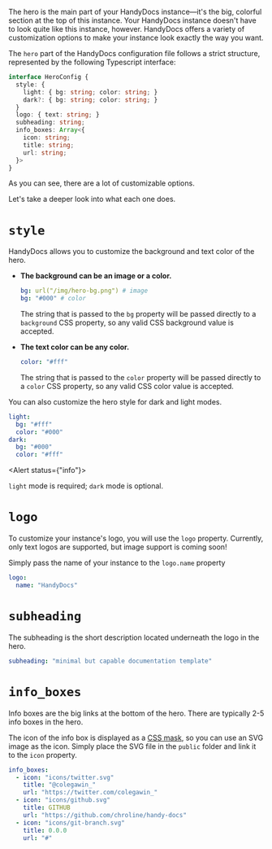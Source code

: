 
The hero is the main part of your HandyDocs instance—it's the big, colorful section at the top of this instance. Your
HandyDocs instance doesn't have to look quite like this instance, however. HandyDocs offers a variety of customization
options to make your instance look exactly the way you want.

The `hero` part of the HandyDocs configuration file follows a strict structure, represented by the following Typescript
interface:

```typescript
interface HeroConfig {
  style: {
    light: { bg: string; color: string; }
    dark?: { bg: string; color: string; }
  }
  logo: { text: string; }
  subheading: string;
  info_boxes: Array<{
    icon: string;
    title: string;
    url: string;
  }>
}
```

As you can see, there are a lot of customizable options.

Let's take a deeper look into what each one does.

# `style`

HandyDocs allows you to customize the background and text color of the hero.

- **The background can be an image or a color.**

    ```yaml
    bg: url("/img/hero-bg.png") # image
    bg: "#000" # color
    ```

    The string that is passed to the `bg` property will be passed directly to a `background` CSS property, so any valid
    CSS background value is accepted.
- **The text color can be any color.**

    ```yaml
    color: "#fff"
    ```

    The string that is passed to the `color` property will be passed directly to a `color` CSS property, so any valid
    CSS color value is accepted.

You can also customize the hero style for dark and light modes.

```yaml
light:
  bg: "#fff"
  color: "#000"
dark:
  bg: "#000"
  color: "#fff"
```

<Alert status={"info"}>

<AlertIcon/>

`light` mode is required; `dark` mode is optional.

</Alert>

# `logo`

To customize your instance's logo, you will use the `logo` property. Currently, only text logos are supported, but image
support is coming soon!

Simply pass the name of your instance to the `logo.name` property

```yaml
logo:
  name: "HandyDocs"
```

# `subheading`

The subheading is the short description located underneath the logo in the hero.

```yaml
subheading: "minimal but capable documentation template"
```

# `info_boxes`

Info boxes are the big links at the bottom of the hero. There are typically 2-5 info boxes in the hero.

The icon of the info box is displayed as a [CSS mask](https://developer.mozilla.org/en-US/docs/Web/CSS/mask), so you can use
an SVG image as the icon. Simply place the SVG file in the `public` folder and link it to the `icon` property.

```yaml
info_boxes:
  - icon: "icons/twitter.svg"
    title: "@colegawin_"
    url: "https://twitter.com/colegawin_"
  - icon: "icons/github.svg"
    title: GITHUB
    url: "https://github.com/chroline/handy-docs"
  - icon: "icons/git-branch.svg"
    title: 0.0.0
    url: "#"
```